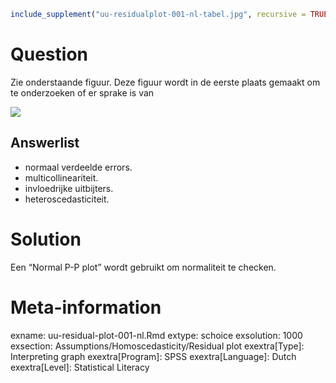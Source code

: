 ```r
include_supplement("uu-residualplot-001-nl-tabel.jpg", recursive = TRUE)
```

Question
========
Zie onderstaande figuur. Deze figuur wordt in de eerste plaats gemaakt om te onderzoeken of er sprake is van 

![](uu-residualplot-001-nl-tabel.jpg)

Answerlist
----------
* normaal verdeelde errors.
* multicollineariteit.
* invloedrijke uitbijters.
* heteroscedasticiteit.


Solution
========

Een "Normal P-P plot" wordt gebruikt om normaliteit te checken. 

Meta-information
================
exname: uu-residual-plot-001-nl.Rmd
extype: schoice
exsolution: 1000
exsection: Assumptions/Homoscedasticity/Residual plot
exextra[Type]: Interpreting graph
exextra[Program]: SPSS
exextra[Language]: Dutch
exextra[Level]: Statistical Literacy
